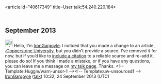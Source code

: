 <article id="40617349" title=User talk:54.240.220.184>
	<talkpage id="40617349" title="User talk:54.240.220.184">

== September 2013 ==

[[Image:Information.svg|25px|alt=|link=]] Hello, I'm [[User:IronGargoyle|IronGargoyle]]. I noticed that you made a change to an article, [[:Copperstone University]], but you didn't provide a source. I’ve removed it for now, but if you’d like to [[Wikipedia:Citing sources|include a citation]] to a reliable source and re-add it, please do so! If you think I made a mistake, or if you have any questions, you can leave me a message on [[User_talk:IronGargoyle|my talk page]]. Thanks. &lt;!-- Template:Huggle/warn-unsor-1 --&gt;&lt;!-- Template:uw-unsourced1 --&gt; [[User:IronGargoyle|IronGargoyle]] ([[User talk:IronGargoyle|talk]]) 10:32, 24 September 2013 (UTC)
	</talkpage>
</article>